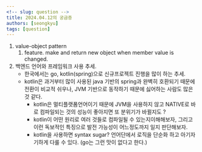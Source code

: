 ```yaml
---
<!-- slug: question -->
title: 2024.04.12의 궁금증
authors: [seongkyu]
tags: [question]
---
```

1. value-object pattern
	1. feature. make and return new object when member value is changed.
2. 백엔드 언어와 프레임워크 사용 추세.
    - 한국에서는 go, kotlin(spring)으로 신규프로젝트 진행을 많이 하는 추세.
    - kotlin은 과거부터 많이 사용된 java 기반의 spring과 완벽히 호환되기 때문에 전환이 비교적 쉬우나, JVM 기반으로 동작하기 때문에 싫어하는 사람도 많은 것 같다.
        - kotlin은 멀티플랫폼언어이기 때문에 JVM을 사용하지 않고 NATIVE로 바로 컴파일되는 것의 성능이 좋아지면 또 분위기가 바뀔지도 ?
        - kotlin이 어떤 원리로 여러 것들로 컴파일될 수 있는지이해해보자, 그리고 이런 독보적인 특징으로 발전 가능성이 어느정도까지 일지 판단해보자.
        - kotlin을 사용하면 syntax sugar? 언어단에서 로직을 단순화 하고 아기자기하게 다룰 수 있다. (go는 그런 맛이 없다고 한다.)